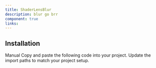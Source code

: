 ```yaml
---
title: ShaderLensBlur
description: blur go brr
component: true
links:
---
```


<ComponentPreview
  name="shader-lens-blur-demo"
  className="[&_.preview>[data-orientation=vertical]]:sm:max-w-[70%]"
  description="All variations"
/>

## Installation

<Tabs defaultValue="manual">
  <TabsList>
    <TabsTrigger value="manual">Manual</TabsTrigger>
  </TabsList>
  <TabsContent value="manual">
    <Steps>
      <Step>Copy and paste the following code into your project.</Step>
      <ComponentSource name="shader-lens-blur" />
      <Step>Update the import paths to match your project setup.</Step>
    </Steps>
  </TabsContent>
</Tabs>
